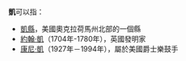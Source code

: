 '''凱'''可以指：

*[[凱縣|凱縣]]，美國奧克拉荷馬州北部的一個縣
*[[約翰·凱|約翰·凱]]（1704年-1780年），英國發明家
*[[康尼·凱|康尼·凱]]（1927年－1994年），屬於美國爵士樂鼓手
{{Disambig|Cat=一字消歧义}}